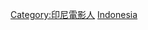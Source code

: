 {{Commonscat|Film directors from Indonesia}}

[[Category:印尼電影人|Category:印尼電影人]]
[[Category:各国电影导演|Indonesia]]